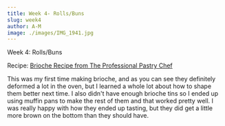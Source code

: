 ```yaml
---
title: Week 4- Rolls/Buns
slug: week4
author: A-M
image: ./images/IMG_1941.jpg
---
```


<div className="main-page-container">
  <p className="main-page-header">Week 4: Rolls/Buns</p>
  <p className="sub-header-cream">Recipe: <a
    className="category-link baking"
    href="https://www.amazon.com/Professional-Pastry-Chef-Fundamentals-Baking/dp/0471359254?creativeASIN=0471359254&linkCode=w61&imprToken=Zr.CLkO3NnBGCANS1sU2Xg&slotNum=44&tag=uuid10-20"
  >
   Brioche Recipe from The Professional Pastry Chef
  </a>  </p>

  <p className="post-text">
   This was my first time making brioche, and as you can see they definitely deformed a lot in the oven, but I learned a whole lot about how to shape them better next time. I also didn't have enough brioche tins so I ended up using muffin pans to make the rest of them and that worked pretty well. I was really happy with how they ended up tasting, but they did get a little more brown on the bottom than they should have.
  </p>

</div>

